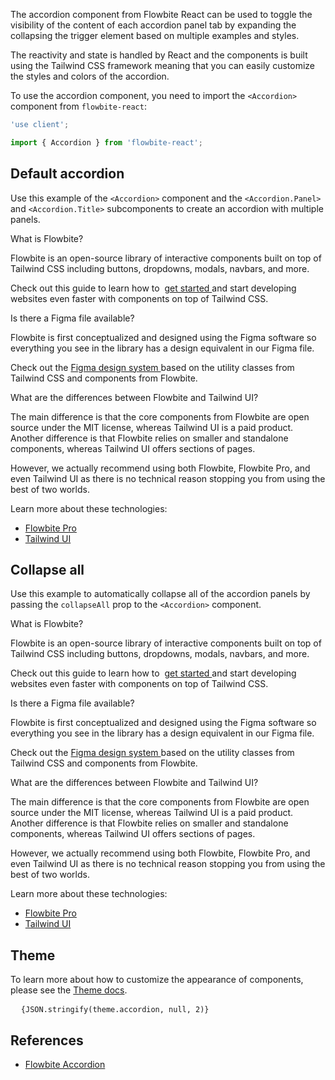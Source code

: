 
The accordion component from Flowbite React can be used to toggle the visibility of the content of each accordion panel tab by expanding the collapsing the trigger element based on multiple examples and styles.

The reactivity and state is handled by React and the components is built using the Tailwind CSS framework meaning that you can easily customize the styles and colors of the accordion.

To use the accordion component, you need to import the `<Accordion>` component from `flowbite-react`:

```jsx
'use client';

import { Accordion } from 'flowbite-react';
```

## Default accordion

Use this example of the `<Accordion>` component and the `<Accordion.Panel>` and `<Accordion.Title>` subcomponents to create an accordion with multiple panels.

<CodePreview title="Default accordion" className="dark:bg-gray-900">
  <Accordion>
    <Accordion.Panel>
      <Accordion.Title>What is Flowbite?</Accordion.Title>
      <Accordion.Content>
        <p className="mb-2 text-gray-500 dark:text-gray-400">
          Flowbite is an open-source library of interactive components built on top of Tailwind CSS including buttons,
          dropdowns, modals, navbars, and more.
        </p>
        <p className="text-gray-500 dark:text-gray-400">
          Check out this guide to learn how to&nbsp;
          <a
            href="https://flowbite.com/docs/getting-started/introduction/"
            className="text-cyan-600 hover:underline dark:text-cyan-500"
          >
            get started
          </a>
          and start developing websites even faster with components on top of Tailwind CSS.
        </p>
      </Accordion.Content>
    </Accordion.Panel>
    <Accordion.Panel>
      <Accordion.Title>Is there a Figma file available?</Accordion.Title>
      <Accordion.Content>
        <p className="mb-2 text-gray-500 dark:text-gray-400">
          Flowbite is first conceptualized and designed using the Figma software so everything you see in the library
          has a design equivalent in our Figma file.
        </p>
        <p className="text-gray-500 dark:text-gray-400">
          Check out the
          <a href="https://flowbite.com/figma/" className="text-cyan-600 hover:underline dark:text-cyan-500">
            Figma design system
          </a>
          based on the utility classes from Tailwind CSS and components from Flowbite.
        </p>
      </Accordion.Content>
    </Accordion.Panel>
    <Accordion.Panel>
      <Accordion.Title>What are the differences between Flowbite and Tailwind UI?</Accordion.Title>
      <Accordion.Content>
        <p className="mb-2 text-gray-500 dark:text-gray-400">
          The main difference is that the core components from Flowbite are open source under the MIT license, whereas
          Tailwind UI is a paid product. Another difference is that Flowbite relies on smaller and standalone
          components, whereas Tailwind UI offers sections of pages.
        </p>
        <p className="mb-2 text-gray-500 dark:text-gray-400">
          However, we actually recommend using both Flowbite, Flowbite Pro, and even Tailwind UI as there is no
          technical reason stopping you from using the best of two worlds.
        </p>
        <p className="mb-2 text-gray-500 dark:text-gray-400">Learn more about these technologies:</p>
        <ul className="list-disc pl-5 text-gray-500 dark:text-gray-400">
          <li>
            <a href="https://flowbite.com/pro/" className="text-cyan-600 hover:underline dark:text-cyan-500">
              Flowbite Pro
            </a>
          </li>
          <li>
            <a
              href="https://tailwindui.com/"
              rel="nofollow"
              className="text-cyan-600 hover:underline dark:text-cyan-500"
            >
              Tailwind UI
            </a>
          </li>
        </ul>
      </Accordion.Content>
    </Accordion.Panel>
  </Accordion>
</CodePreview>

## Collapse all

Use this example to automatically collapse all of the accordion panels by passing the `collapseAll` prop to the `<Accordion>` component.

<CodePreview title="Collapse all" className="dark:bg-gray-900">
  <Accordion collapseAll>
    <Accordion.Panel>
      <Accordion.Title>What is Flowbite?</Accordion.Title>
      <Accordion.Content>
        <p className="mb-2 text-gray-500 dark:text-gray-400">
          Flowbite is an open-source library of interactive components built on top of Tailwind CSS including buttons,
          dropdowns, modals, navbars, and more.
        </p>
        <p className="text-gray-500 dark:text-gray-400">
          Check out this guide to learn how to&nbsp;
          <a
            href="https://flowbite.com/docs/getting-started/introduction/"
            className="text-cyan-600 hover:underline dark:text-cyan-500"
          >
            get started
          </a>
          and start developing websites even faster with components on top of Tailwind CSS.
        </p>
      </Accordion.Content>
    </Accordion.Panel>
    <Accordion.Panel>
      <Accordion.Title>Is there a Figma file available?</Accordion.Title>
      <Accordion.Content>
        <p className="mb-2 text-gray-500 dark:text-gray-400">
          Flowbite is first conceptualized and designed using the Figma software so everything you see in the library
          has a design equivalent in our Figma file.
        </p>
        <p className="text-gray-500 dark:text-gray-400">
          Check out the
          <a href="https://flowbite.com/figma/" className="text-cyan-600 hover:underline dark:text-cyan-500">
            Figma design system
          </a>
          based on the utility classes from Tailwind CSS and components from Flowbite.
        </p>
      </Accordion.Content>
    </Accordion.Panel>
    <Accordion.Panel>
      <Accordion.Title>What are the differences between Flowbite and Tailwind UI?</Accordion.Title>
      <Accordion.Content>
        <p className="mb-2 text-gray-500 dark:text-gray-400">
          The main difference is that the core components from Flowbite are open source under the MIT license, whereas
          Tailwind UI is a paid product. Another difference is that Flowbite relies on smaller and standalone
          components, whereas Tailwind UI offers sections of pages.
        </p>
        <p className="mb-2 text-gray-500 dark:text-gray-400">
          However, we actually recommend using both Flowbite, Flowbite Pro, and even Tailwind UI as there is no
          technical reason stopping you from using the best of two worlds.
        </p>
        <p className="mb-2 text-gray-500 dark:text-gray-400">Learn more about these technologies:</p>
        <ul className="list-disc pl-5 text-gray-500 dark:text-gray-400">
          <li>
            <a href="https://flowbite.com/pro/" className="text-cyan-600 hover:underline dark:text-cyan-500">
              Flowbite Pro
            </a>
          </li>
          <li>
            <a
              href="https://tailwindui.com/"
              rel="nofollow"
              className="text-cyan-600 hover:underline dark:text-cyan-500"
            >
              Tailwind UI
            </a>
          </li>
        </ul>
      </Accordion.Content>
    </Accordion.Panel>
  </Accordion>
</CodePreview>

## Theme

To learn more about how to customize the appearance of components, please see the [Theme docs](/docs/customize/theme).

<pre className="language-tsx">
  <code>{JSON.stringify(theme.accordion, null, 2)}</code>
</pre>

## References

- [Flowbite Accordion](https://flowbite.com/docs/components/accordion/)
